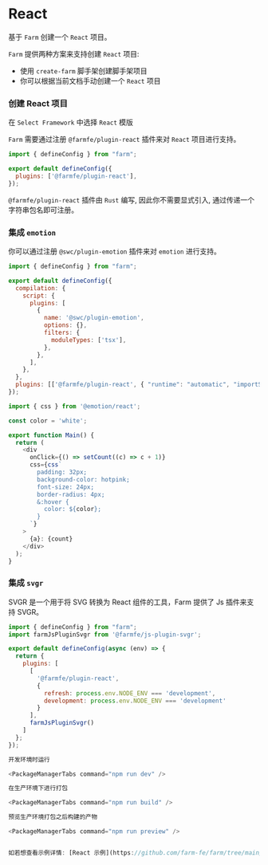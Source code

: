 
# React

基于 `Farm` 创建一个 `React` 项目。

`Farm` 提供两种方案来支持创建 `React` 项目: 
- 使用 `create-farm` 脚手架创建脚手架项目
- 你可以根据当前文档手动创建一个 `React` 项目

### 创建 React 项目

<PackageManagerTabs command="npm create farm@latest" />

在 `Select Framework` 中选择 `React` 模版

`Farm` 需要通过注册 `@farmfe/plugin-react` 插件来对 `React` 项目进行支持。

```javascript title="farm.config.ts"
import { defineConfig } from "farm";

export default defineConfig({
  plugins: ['@farmfe/plugin-react'],
});
```
`@farmfe/plugin-react` 插件由 `Rust` 编写, 因此你不需要显式引入, 通过传递一个字符串包名即可注册。

### 集成 `emotion`

你可以通过注册 `@swc/plugin-emotion` 插件来对 `emotion` 进行支持。

```javascript title="farm.config.ts"
import { defineConfig } from "farm";

export default defineConfig({
  compilation: {
    script: {
      plugins: [
        {
          name: '@swc/plugin-emotion',
          options: {},
          filters: {
            moduleTypes: ['tsx'],
          },
        },
      ],
    },
  },
  plugins: [['@farmfe/plugin-react', { "runtime": "automatic", "importSource": "@emotion/react" }]],
});

```

```javascript title="src/index.tsx"
import { css } from '@emotion/react';

const color = 'white';

export function Main() {
  return (
    <div
      onClick={() => setCount((c) => c + 1)}
      css={css`
        padding: 32px;
        background-color: hotpink;
        font-size: 24px;
        border-radius: 4px;
        &:hover {
          color: ${color};
        }
      `}
    >
      {a}: {count}
    </div>
  );
}
```

### 集成 `svgr`

SVGR 是一个用于将 SVG 转换为 React 组件的工具，Farm 提供了 Js 插件来支持 SVGR。

```javascript title="farm.config.ts"
import { defineConfig } from "farm";
import farmJsPluginSvgr from '@farmfe/js-plugin-svgr';

export default defineConfig(async (env) => {
  return {
    plugins: [
      [
        '@farmfe/plugin-react',
        {
          refresh: process.env.NODE_ENV === 'development',
          development: process.env.NODE_ENV === 'development'
        }
      ],
      farmJsPluginSvgr()
    ]
  };
});

开发环境时运行

<PackageManagerTabs command="npm run dev" />

在生产环境下进行打包

<PackageManagerTabs command="npm run build" />

预览生产环境打包之后构建的产物

<PackageManagerTabs command="npm run preview" />


如若想查看示例详情: [React 示例](https://github.com/farm-fe/farm/tree/main/examples/react)
